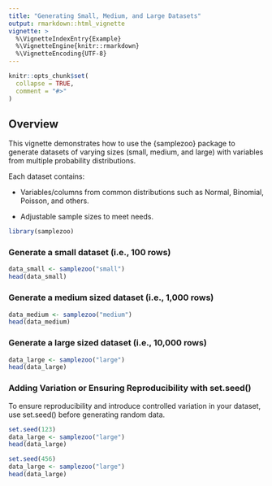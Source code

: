 ```yaml
---
title: "Generating Small, Medium, and Large Datasets"
output: rmarkdown::html_vignette
vignette: >
  %\VignetteIndexEntry{Example}
  %\VignetteEngine{knitr::rmarkdown}
  %\VignetteEncoding{UTF-8}
---
```


```r
knitr::opts_chunk$set(
  collapse = TRUE,
  comment = "#>"
)
```

## Overview 

This vignette demonstrates how to use the {samplezoo} package to generate datasets of varying sizes (small, medium, and large) with variables from multiple probability distributions.

Each dataset contains:

* Variables/columns from common distributions such as Normal, Binomial, Poisson, and others.

* Adjustable sample sizes to meet needs.


```r
library(samplezoo)

```

### Generate a small dataset (i.e., 100 rows)
```r
data_small <- samplezoo("small")
head(data_small)

```

### Generate a medium sized dataset (i.e., 1,000 rows)
```r
data_medium <- samplezoo("medium")
head(data_medium)

```

### Generate a large sized dataset (i.e., 10,000 rows)
```r
data_large <- samplezoo("large")
head(data_large)

```

### Adding Variation or Ensuring Reproducibility with set.seed()

To ensure reproducibility and introduce controlled variation in your dataset, use set.seed() before generating random data.

```r
set.seed(123)
data_large <- samplezoo("large")
head(data_large)
```

```r
set.seed(456)
data_large <- samplezoo("large")
head(data_large)
```

